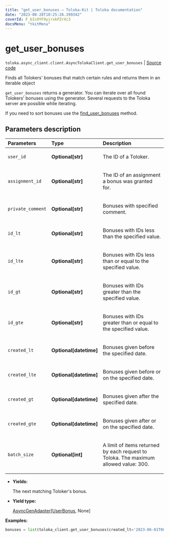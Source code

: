 ```yaml
---
title: "get_user_bonuses — Toloka-Kit | Toloka documentation"
date: "2023-08-28T10:25:26.399342"
coverId: F_bIcOYF9yjrxkPZrXc3
docsMenu: "tkitMenu"
---
```


# get_user_bonuses

`toloka.async_client.client.AsyncTolokaClient.get_user_bonuses` | [Source code](https://github.com/Toloka/toloka-kit/blob/v1.2.1/src/client/__init__.py#L0)

Finds all Tolokers' bonuses that match certain rules and returns them in an iterable object

`get_user_bonuses` returns a generator. You can iterate over all found Tolokers' bonuses using the generator. Several requests to the Toloka server are possible while iterating.

If you need to sort bonuses use the [find_user_bonuses](/docs/toloka-kit/reference/toloka.client.TolokaClient.find_user_bonuses) method.

## Parameters description

| Parameters | Type | Description |
| :----------| :----| :-----------|
`user_id`|**Optional\[str\]**|<p>The ID of a Toloker.</p>
`assignment_id`|**Optional\[str\]**|<p>The ID of an assignment a bonus was granted for.</p>
`private_comment`|**Optional\[str\]**|<p>Bonuses with specified comment.</p>
`id_lt`|**Optional\[str\]**|<p>Bonuses with IDs less than the specified value.</p>
`id_lte`|**Optional\[str\]**|<p>Bonuses with IDs less than or equal to the specified value.</p>
`id_gt`|**Optional\[str\]**|<p>Bonuses with IDs greater than the specified value.</p>
`id_gte`|**Optional\[str\]**|<p>Bonuses with IDs greater than or equal to the specified value.</p>
`created_lt`|**Optional\[datetime\]**|<p>Bonuses given before the specified date.</p>
`created_lte`|**Optional\[datetime\]**|<p>Bonuses given before or on the specified date.</p>
`created_gt`|**Optional\[datetime\]**|<p>Bonuses given after the specified date.</p>
`created_gte`|**Optional\[datetime\]**|<p>Bonuses given after or on the specified date.</p>
`batch_size`|**Optional\[int\]**|<p>A limit of items returned by each request to Toloka. The maximum allowed value: 300.</p>

* **Yields:**

  The next matching Toloker's bonus.

* **Yield type:**

  [AsyncGenAdapter](/docs/toloka-kit/reference/toloka.util.async_utils.AsyncGenAdapter)\[[UserBonus](/docs/toloka-kit/reference/toloka.client.user_bonus.UserBonus), None\]

**Examples:**

```python
bonuses = list(toloka_client.get_user_bonuses(created_lt='2023-06-01T00:00:00'))
```